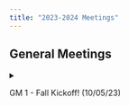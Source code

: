 ```yaml
---
title: "2023-2024 Meetings"
---
```


## General Meetings

<!--- - **GM 1 - Fall Kickoff! (10/05/23) Slides:** --->

<!--- GM #1 --->
<details>
  <summary> <p> GM 1 - Fall Kickoff! (10/05/23) </p> </summary>
  - Slides: <a href="../Files/GM_23_24/GM1.pdf" target="_blank">[.pdf]</a> (Click to download) <br>
  <img src="../Images/2324Workshops/GM1/Photo1.png" style="width: 40%"> <img src="../Images/2324Workshops/GM1/Photo3.png" style="width: 40%">
</details>

<!--- GM #2 --->
<!--- uncomment
<details>
  <summary> <p> GM 2 - Name (10/12/23) </p> </summary>
</details>
--->
